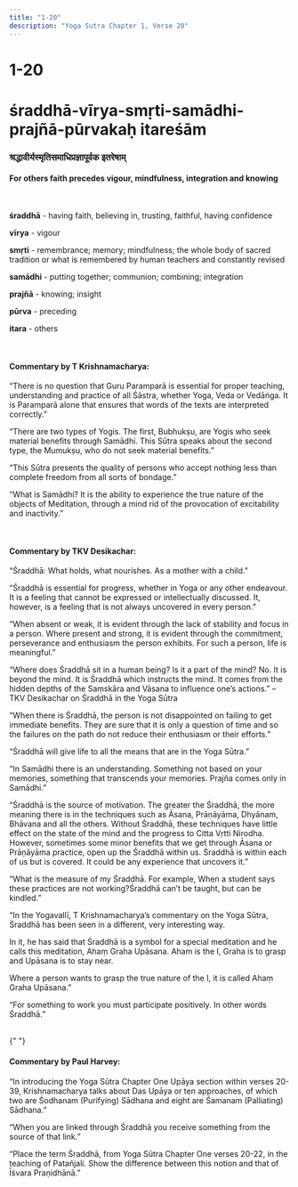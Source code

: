 ```yaml
---
title: "1-20"
description: "Yoga Sutra Chapter 1, Verse 20"
---
```


# 1-20

# śraddhā-vīrya-smṛti-samādhi-prajñā-pūrvakaḥ itareśām

### श्रद्धावीर्यस्मृतिसमाधिप्रज्ञापूर्वक इतरेषाम्

#### For others faith precedes vigour, mindfulness, integration and knowing

<br />

**śraddhā** - having faith, believing in, trusting, faithful, having confidence <br />

**vīrya** - vigour <br />

**smṛti** - remembrance; memory; mindfulness; the whole body of sacred tradition or what is remembered by human teachers and constantly revised <br />

**samādhi** - putting together; communion; combining; integration <br />

**prajñā** - knowing; insight <br />

**pūrva** - preceding <br />

**itara** - others <br />

<br />

#### Commentary by T Krishnamacharya:

“There is no question that Guru Paramparā is essential for proper teaching,
understanding and practice of all Śāstra, whether Yoga, Veda or Vedāṅga.
It is Paramparā alone that ensures that words of the texts are interpreted correctly.”

“There are two types of Yogis. The first, Bubhukṣu, are Yogis who seek material benefits through Samādhi. This Sūtra speaks about the second type, the Mumukṣu, who do not seek material benefits.”

“This Sūtra presents the quality of persons who accept nothing less than complete freedom from all sorts of bondage.”

“What is Samādhi?
It is the ability to experience the true nature of the objects of Meditation, through a mind rid of the provocation of excitability and inactivity.”

<br />

#### Commentary by TKV Desikachar:

“Śraddhā:
What holds, what nourishes.
As a mother with a child.”

“Śraddhā is essential for progress, whether in Yoga or any other endeavour. It is a feeling that cannot be expressed or intellectually discussed. It, however, is a feeling that is not always uncovered in every person.”

“When absent or weak, it is evident through the lack of stability and focus in a person. Where present and strong, it is evident through the commitment, perseverance and enthusiasm the person exhibits. For such a person, life is meaningful.”

“Where does Śraddhā sit in a human being?
Is it a part of the mind?
No. It is beyond the mind.
It is Śraddhā which instructs the mind.
It comes from the hidden depths of the Saṃskāra and Vāsana
to influence one’s actions.”
– TKV Desikachar on Śraddhā in the Yoga Sūtra

“When there is Śraddhā, the person is not disappointed on failing to get immediate benefits. They are sure that it is only a question of time and so the failures on the path do not reduce their enthusiasm or their efforts.”

“Śraddhā will give life to all the means that are in the Yoga Sūtra.”

“In Samādhi there is an understanding.
Something not based on your memories,
something that transcends your memories.
Prajña comes only in Samādhi.”

“Śraddhā is the source of motivation. The greater the Śraddhā, the more meaning there is in the techniques such as Āsana, Prāṇāyāma, Dhyānam, Bhāvana and all the others. Without Śraddhā, these techniques have little effect on the state of the mind and the progress to Citta Vṛtti Nirodha. However, sometimes some minor benefits that we get through Āsana or Prāṇāyāma practice, open up the Śraddhā within us. Śraddhā is within each of us but is covered. It could be any experience that uncovers it.”

“What is the measure of my Śraddhā. For example, When a student says these practices are not working?Śraddhā can’t be taught, but can be kindled.”

“In the Yogavallī, T Krishnamacharya’s commentary on the Yoga Sūtra, Śraddhā has been seen in a different, very interesting way.

In it, he has said that Śraddhā is a symbol for a special meditation and he calls this meditation, Ahaṃ Graha Upāsana. Aham is the I, Graha is to grasp and Upāsana is to stay near.

Where a person wants to grasp the true nature of the I, it is called Ahaṃ Graha Upāsana.”

“For something to work you must participate positively. In other words Śraddhā.”

<br />{" "}

#### Commentary by Paul Harvey:

“In introducing the Yoga Sūtra Chapter One Upāya section within verses 20-39,
Krishnamacharya talks about Das Upāya or ten approaches,
of which two are Śodhanam (Purifying) Sādhana
and eight are Śamanam (Palliating) Sādhana.”

“When you are linked through Śraddhā
you receive something from the source of that link.”

“Place the term Śraddhā, from Yoga Sūtra Chapter One verses 20-22, in the teaching of Patañjali.
Show the difference between this notion and that of Īśvara Praṇidhānā.”

<br />
